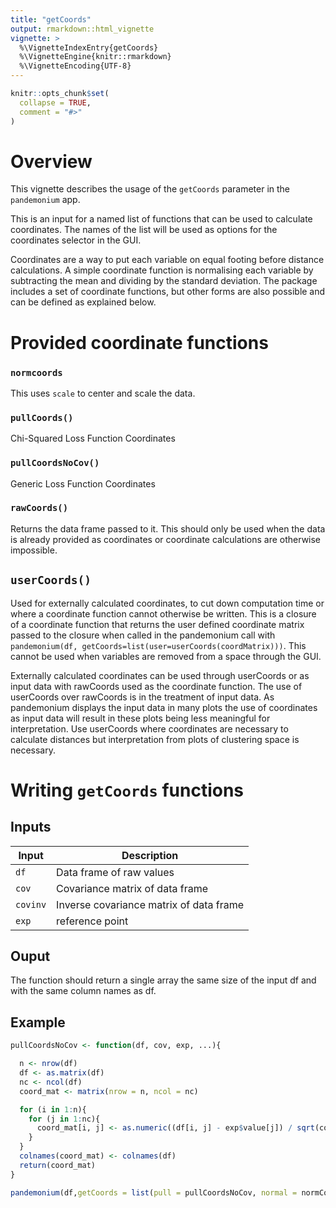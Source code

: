 ```yaml
---
title: "getCoords"
output: rmarkdown::html_vignette
vignette: >
  %\VignetteIndexEntry{getCoords}
  %\VignetteEngine{knitr::rmarkdown}
  %\VignetteEncoding{UTF-8}
---
```


```r
knitr::opts_chunk$set(
  collapse = TRUE,
  comment = "#>"
)
```

# Overview
This vignette describes the usage of the `getCoords` parameter in the `pandemonium` app.

This is an input for a named list of functions that can be used to calculate coordinates. The names of the list will be used as options for the coordinates selector in the GUI. 

Coordinates are a way to put each variable on equal footing before distance calculations. A simple coordinate function is normalising each variable by subtracting the mean and dividing by the standard deviation. The package includes a set of coordinate functions, but other forms are also possible and can be defined as explained below.

# Provided coordinate functions

### `normcoords`

This uses `scale` to center and scale the data.

### `pullCoords()`

Chi-Squared Loss Function Coordinates

### `pullCoordsNoCov()`

Generic Loss Function Coordinates

### `rawCoords()`

Returns the data frame passed to it. This should only be used when the data is already provided as coordinates or coordinate calculations are otherwise impossible.

## `userCoords()`

Used for externally calculated coordinates, to cut down computation time or where a coordinate function cannot otherwise be written.
This is a closure of a coordinate function that returns the user defined coordinate matrix passed to the closure when called in the pandemonium call with `pandemonium(df, getCoords=list(user=userCoords(coordMatrix)))`. This cannot be used when variables are removed from a space through the GUI.

Externally calculated coordinates can be used through userCoords or as input data with rawCoords used as the coordinate function. The use of userCoords over rawCoords is in the treatment of input data. As pandemonium displays the input data in many plots the use of coordinates as input data will result in these plots being less meaningful for interpretation. Use userCoords where coordinates are necessary to calculate distances but interpretation from plots of clustering space is necessary.

# Writing `getCoords` functions

## Inputs

| Input | Description |
|------|-------------------------------------|
| `df` | Data frame of raw values |
| `cov` | Covariance matrix of data frame |
| `covinv` | Inverse covariance matrix of data frame |
| `exp` | reference point | 

## Ouput

The function should return a single array the same size of the input df and with the same column names as df.

## Example

```r
pullCoordsNoCov <- function(df, cov, exp, ...){

  n <- nrow(df)
  df <- as.matrix(df)
  nc <- ncol(df)
  coord_mat <- matrix(nrow = n, ncol = nc)

  for (i in 1:n){
    for (j in 1:nc){
      coord_mat[i, j] <- as.numeric((df[i, j] - exp$value[j]) / sqrt(cov[j, j]))
    }
  }
  colnames(coord_mat) <- colnames(df)
  return(coord_mat)
}

pandemonium(df,getCoords = list(pull = pullCoordsNoCov, normal = normCoords))

```


